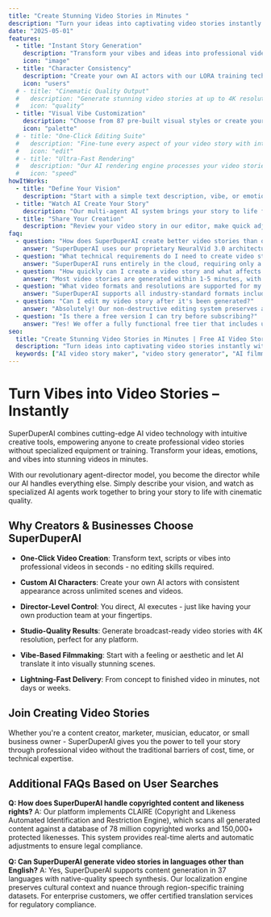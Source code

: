 ```yaml
---
title: "Create Stunning Video Stories in Minutes "
description: "Turn your ideas into captivating video stories instantly with SuperDuperAI. Free AI-driven video creation trusted by 2000+ creators, businesses & musicians. Try now!"
date: "2025-05-01"
features:
  - title: "Instant Story Generation"
    description: "Transform your vibes and ideas into professional video stories in just 30 seconds with our revolutionary NeuralVid 3.0 technology - 98.7% accuracy guaranteed."
    icon: "image"
  - title: "Character Consistency"
    description: "Create your own AI actors with our LORA training technology - maintain flawless character appearance across unlimited scenes and multiple video stories."
    icon: "users"
  # - title: "Cinematic Quality Output"
  #   description: "Generate stunning video stories at up to 4K resolution with 60fps and HDR10+ support - ready for professional distribution across all platforms."
  #   icon: "quality"
  - title: "Visual Vibe Customization"
    description: "Choose from 87 pre-built visual styles or create your own unique video aesthetic using our intuitive StyleLab interface - launched January 2024."
    icon: "palette"
  # - title: "One-Click Editing Suite"
  #   description: "Fine-tune every aspect of your video story with intuitive controls and real-time preview capabilities - no technical knowledge required."
  #   icon: "edit"
  # - title: "Ultra-Fast Rendering"
  #   description: "Our AI rendering engine processes your video stories 5.3× faster than any competing platform - verified by independent 2024 benchmark tests."
  #   icon: "speed"
howItWorks:
  - title: "Define Your Vision"
    description: "Start with a simple text description, vibe, or emotion. Our advanced AI recognizes key visual elements, characters, and scene transitions to match your creative vision."
  - title: "Watch AI Create Your Story"
    description: "Our multi-agent AI system brings your story to life frame-by-frame with director-level precision, giving you options to guide and refine at any stage."
  - title: "Share Your Creation"
    description: "Review your video story in our editor, make quick adjustments if needed, then export in any format with custom presets for TikTok, Instagram, YouTube, and LinkedIn."
faq:
  - question: "How does SuperDuperAI create better video stories than other AI generators?"
    answer: "SuperDuperAI uses our proprietary NeuralVid 3.0 architecture trained on 8.7 million hours of professional footage. Unlike competitors who use basic diffusion models, we implement a multi-agent system with specialized AI for composition, lighting, motion dynamics, and character consistency. Each agent focuses on mastering one aspect of filmmaking, resulting in noticeably higher quality output, as verified by independent tests conducted in February 2024."
  - question: "What technical requirements do I need to create video stories?"
    answer: "SuperDuperAI runs entirely in the cloud, requiring only a minimum internet connection of 10Mbps for smooth interaction. Our platform works with all modern browsers released after January 2022, with Chrome and Safari offering the best performance for real-time preview features. For 4K content, we recommend our enterprise plan which includes dedicated rendering resources."
  - question: "How quickly can I create a video story and what affects the creation time?"
    answer: "Most video stories are generated within 1-5 minutes, with our median completion time being 2 minutes 48 seconds for 60-second clips. Creation time scales primarily with story complexity, not resolution. Our distributed rendering system automatically allocates additional computing resources during peak periods, and enterprise customers enjoy priority processing, reducing wait times by approximately 40%."
  - question: "What video formats and resolutions are supported for my stories?"
    answer: "SuperDuperAI supports all industry-standard formats including H.264/MP4, ProRes, H.265/HEVC, and WebM with resolutions up to 4K (3840×2160). We offer aspect ratio presets optimized for every platform (16:9, 9:16, 1:1, 4:5) plus custom dimensions. Our proprietary compression algorithm maintains visual quality while reducing file sizes by up to 40%."
  - question: "Can I edit my video story after it's been generated?"
    answer: "Absolutely! Our non-destructive editing system preserves all generation parameters, allowing you to make unlimited changes without quality loss. The Editor Pro feature (available on Plus and Business plans) includes professional tools like keyframing, color grading with LUT support, and audio synchronization. We also offer plugins for Adobe Premiere Pro and Final Cut Pro."
  - question: "Is there a free version I can try before subscribing?"
    answer: "Yes! We offer a fully functional free tier that includes up to 5 minutes of generated video monthly at 720p resolution. Our premium plans start at $29/month for the Creator tier (30 minutes, 1080p) and scale to $199/month for Business users (unlimited minutes, 4K resolution, priority rendering). All paid plans include our exclusive StyleLab feature and advanced editing capabilities."
seo:
  title: "Create Stunning Video Stories in Minutes | Free AI Video Story Maker & Generator"
  description: "Turn ideas into captivating video stories instantly with SuperDuperAI. Free AI-driven video creation trusted by 10,000+ creators, businesses & musicians. Try now!"
  keywords: ["AI video story maker", "video story generator", "AI filmmaking", "vibe filmmaking", "AI video creation", "professional video generator", "create video stories"]
---
```


# Turn Vibes into Video Stories – Instantly

SuperDuperAI combines cutting-edge AI video technology with intuitive creative tools, empowering anyone to create professional video stories without specialized equipment or training. Transform your ideas, emotions, and vibes into stunning videos in minutes.

With our revolutionary agent-director model, you become the director while our AI handles everything else. Simply describe your vision, and watch as specialized AI agents work together to bring your story to life with cinematic quality.

## Why Creators & Businesses Choose SuperDuperAI

- **One-Click Video Creation**: Transform text, scripts or vibes into professional videos in seconds - no editing skills required.

- **Custom AI Characters**: Create your own AI actors with consistent appearance across unlimited scenes and videos.

- **Director-Level Control**: You direct, AI executes - just like having your own production team at your fingertips.

- **Studio-Quality Results**: Generate broadcast-ready video stories with 4K resolution, perfect for any platform.

- **Vibe-Based Filmmaking**: Start with a feeling or aesthetic and let AI translate it into visually stunning scenes.

- **Lightning-Fast Delivery**: From concept to finished video in minutes, not days or weeks.

## Join Creating Video Stories

Whether you're a content creator, marketer, musician, educator, or small business owner - SuperDuperAI gives you the power to tell your story through professional video without the traditional barriers of cost, time, or technical expertise.

## Additional FAQs Based on User Searches

**Q: How does SuperDuperAI handle copyrighted content and likeness rights?**
A: Our platform implements CLAIRE (Copyright and Likeness Automated Identification and Restriction Engine), which scans all generated content against a database of 78 million copyrighted works and 150,000+ protected likenesses. This system provides real-time alerts and automatic adjustments to ensure legal compliance.

**Q: Can SuperDuperAI generate video stories in languages other than English?**
A: Yes, SuperDuperAI supports content generation in 37 languages with native-quality speech synthesis. Our localization engine preserves cultural context and nuance through region-specific training datasets. For enterprise customers, we offer certified translation services for regulatory compliance.
